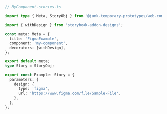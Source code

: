 ```ts
// MyComponent.stories.ts

import type { Meta, StoryObj } from '@junk-temporary-prototypes/web-components';

import { withDesign } from 'storybook-addon-designs';

const meta: Meta = {
  title: 'FigmaExample',
  component: 'my-component',
  decorators: [withDesign],
};

export default meta;
type Story = StoryObj;

export const Example: Story = {
  parameters: {
    design: {
      type: 'figma',
      url: 'https://www.figma.com/file/Sample-File',
    },
  },
};
```
